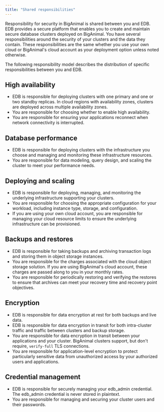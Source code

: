 ```yaml
---
title: "Shared responsibilities"
---
```


Responsibility for security in BigAnimal is shared between you and EDB. EDB provides a secure platform that enables you to create and maintain secure database clusters deployed on BigAnimal. You have several responsibilities around the security of your clusters and the data they contain. These responsibilities are the same whether you use your own cloud or BigAnimal's cloud account as your deployment option unless noted otherwise.

The following responsibility model describes the distribution of specific responsibilities between you and EDB.

## High availability

-   EDB is responsible for deploying clusters with one primary and one or two standby replicas. In cloud regions with availability zones, clusters are deployed across multiple availability zones. 
-   You are responsible for choosing whether to enable high availability. 
-   You are responsible for ensuring your applications reconnect when network connectivity is interrupted.

## Database performance

-   EDB is responsible for deploying clusters with the infrastructure you choose and managing and monitoring these infrastructure resources. 
-   You are responsible for data modeling, query design, and scaling the cluster to meet your performance needs. 

## Deploying and scaling

-   EDB is responsible for deploying, managing, and monitoring the underlying infrastructure supporting your clusters. 
-   You are responsible for choosing the appropriate configuration for your workload, including instance type, storage, and configuration.
-   If you are using your own cloud account, you are responsible for managing your cloud resource limits to ensure the underlying infrastructure can be provisioned. 

## Backups and restores 

-   EDB is responsible for taking backups and archiving transaction logs and storing them in object storage instances. 
-   You are responsible for the charges associated with the cloud object storage solution. If you are using BigAnimal's cloud account, these charges are passed along to you in your monthly rates.
-   You are responsible for periodically restoring and verifying the restores to ensure that archives can meet your recovery time and recovery point objectives. 

## Encryption

-   EDB is responsible for data encryption at rest for both backups and live data.
-   EDB is responsible for data encryption in transit for both intra-cluster traffic and traffic between clusters and backup storage. 
-   You are responsible for data encryption in transit between your applications and your cluster. BigAnimal clusters support, but don't require, `verify-full` TLS connections. 
-   You are responsible for application-level encryption to protect particularly sensitive data from unauthorized access by your authorized users and applications. 

## Credential management
-   EDB is responsible for securely managing your edb_admin credential. The edb_admin credential is never stored in plaintext.
-   You are responsible for managing and securing your cluster users and their passwords.
